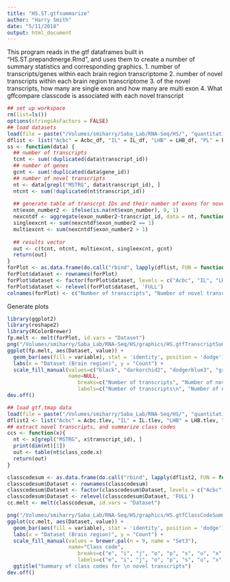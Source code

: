 ```yaml
---
title: "HS.ST.gtfsummarize"
author: "Harry Smith"
date: "5/11/2018"
output: html_document
---
```


This program reads in the gtf dataframes built in "HS.ST.prepandmerge.Rmd", and uses them to create a number of summary statistics and corresponding graphics.
1. number of transcripts/genes within each brain region transcriptome
2. number of novel transcripts within each brain region transcriptome
3. of the novel transcripts, how many are single exon and how many are multi exon
4. What gffcompare classcode is associated with each novel transcript

```r
## set up workspace
rm(list=ls())
options(stringsAsFactors = FALSE)
## load datasets
load(file = paste("/Volumes/smiharry/Saba_Lab/RNA-Seq/HS/", "quantitation/", "HS.gtfdataframes.RData", sep = ""))
dflist <- list("Acbc" = Acbc_df, "IL" = IL_df, "LHB" = LHB_df, "PL" = PL_df, "VoLo" = VoLo_df, "FULL" = FULL_df)
ss <- function(data) {
  ## number of transcripts
  tcnt <- sum(!duplicated(data$transcript_id))
  ## number of genes
  gcnt <- sum(!duplicated(data$gene_id))
  ## number of novel transcripts
  nt <- data[grepl("MSTRG", data$transcript_id), ]
  ntcnt <- sum(!duplicated(nt$transcript_id))
  
  ## generate table of transcrpt IDs and their number of exons for novel transcript dataset
  nt$exon_number2 <- ifelse(is.na(nt$exon_number), 0, 1)
  nexcntdf <- aggregate(exon_number2~transcript_id, data = nt, function(x) sum(x))
  singleexcnt <- sum(nexcntdf$exon_number2 == 1)
  multiexcnt <- sum(nexcntdf$exon_number2 > 1)
  
  ## results vector
  out <- c(tcnt, ntcnt, multiexcnt, singleexcnt, gcnt)
  return(out)
}
forPlot <- as.data.frame(do.call("rbind", lapply(dflist, FUN = function(x) ss(x))))
forPlot$dataset <- rownames(forPlot)
forPlot$dataset <- factor(forPlot$dataset, levels = c("Acbc", "IL", "LHB",  "PL", "VoLo", "FULL"))
forPlot$dataset <- relevel(forPlot$dataset, 'FULL')
colnames(forPlot) <- c("Number of transcripts", "Number of novel transcripts", "Number of novel transcripts with multiple exons", "Number of novel transcripts with one exon", "Number of genes", "Dataset")


```

Generate plots

```r
library(ggplot2)
library(reshape2)
library(RColorBrewer)
fp.melt <- melt(forPlot, id.vars = "Dataset")
png("/Volumes/smiharry/Saba_Lab/RNA-Seq/HS/graphics/HS.gtfTranscriptSummary.png", height = 6, width = 8, res = 480, units = "in")
ggplot(fp.melt, aes(Dataset, value)) +   
  geom_bar(aes(fill = variable), stat = 'identity', position = 'dodge') +
  labs(x = "Dataset (Brain region)", y = "Count") +
  scale_fill_manual(values=c("black", "darkorchid2", "dodgerblue3", "green4", "darkgoldenrod2"), 
                    name=NULL,
                       breaks=c("Number of transcripts", "Number of novel transcripts", "Number of novel transcripts with multiple exons", "Number of novel transcripts with one exon", "Number of genes"),
                       labels=c("Number of transcripts\n", "Number of novel transcripts\n", "Number of novel transcripts \nwith multiple exons\n", "Number of novel transcripts \nwith one exon\n", "Number of genes\n")) + ggtitle("Summary of transcript content \n by brain region")
dev.off()
```



```r
## load gtf.tmap data
load(file = paste("/Volumes/smiharry/Saba_Lab/RNA-Seq/HS/", "quantitation/", "HS.gtf.tmap.merge.RData", sep = ""))
dflist2 <- list("Acbc" = Acbc.tlev, "IL" = IL.tlev, "LHB" = LHB.tlev, "PL" = PL.tlev, "VoLo" = VoLo.tlev, "FULL" = FULL.tlev)
## extract novel transcripts, and summarize class codes
ccs <- function(x){
  nt <- x[grepl("MSTRG", x$transcript_id), ]
  print(dim(nt)[1])
  out <- table(nt$class_code.x)
  return(out)
}

classcodesum <- as.data.frame(do.call("rbind", lapply(dflist2, FUN = function(x) ccs(x))))
classcodesum$Dataset <- rownames(classcodesum)
classcodesum$Dataset <- factor(classcodesum$Dataset, levels = c("Acbc", "IL", "LHB",  "PL", "VoLo", "FULL"))
classcodesum$Dataset <- relevel(classcodesum$Dataset, 'FULL')
cc.melt <- melt(classcodesum, id.vars = "Dataset")

png("/Volumes/smiharry/Saba_Lab/RNA-Seq/HS/graphics/HS.gtfClassCodeSummary.png", height = 6, width = 8, res = 480, units = "in")
ggplot(cc.melt, aes(Dataset, value)) +   
  geom_bar(aes(fill = variable), stat = 'identity', position = 'dodge') +
  labs(x = "Dataset (Brain region)", y = "Count") +
  scale_fill_manual(values = brewer.pal(n = 9, name = "Set3"),
                    name="Class code",
                       breaks=c("e", "i", "j", "o", "p", "s", "u", "x", "y"),
                       labels=c("e", "i", "j", "o", "p", "s", "u", "x", "y")) + 
  ggtitle("Summary of class codes for \n novel transcripts") 
dev.off()
```